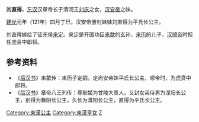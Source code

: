 {{東亞女性歷史人物
| 名稱=平氏公主
| 身份=[[汉朝|汉朝]]公主
| 畫像=
| 說明=
| 姓=刘
| 名=直得
| 封爵=[[公主|公主]]
| 位號=
| 封號=平氏长公主
| 出生年=
| 婚年=
| 逝世年=
| 諡號=
| 墳墓=
| 父親=清河王[[刘庆_(东汉)|刘庆]]
| 兄弟=[[汉安帝|汉安帝]]
| 夫=[[来定|来定]]
| 夫之父=[[来历|来历]]
|}}
'''刘直得'''，[[东汉|东汉]]汉章帝长子清河王[[刘庆_(东汉)|刘庆]]之女，[[汉安帝|汉安帝]]之妹。

[[建光_(东汉)|建光]]元年（121年）四月丁巳，汉安帝册封妹妹刘直得为平氏长公主。

刘直得嫁给了征羌侯[[来定|来定]]。来定是开国功臣[[来歙|来歙]]的玄孙、[[来历|来历]]的儿子，[[汉顺帝|汉顺帝]]时担任虎贲中郎将。

==参考资料==
*《[[后汉书|后汉书]]》来歙传：来历子定嗣。定尚安帝妹平氏长公主，顺帝时，为虎贲中郎将。
*《[[后汉书|后汉书]]》章帝八王列传：尊耿姬为甘陵大贵人。又封女弟侍男为涅阳长公主，别得为舞阴长公主，久长为濮阳长公主，直得为平氏长公主。

[[Category:東漢公主|Category:東漢公主]]
[[Category:東漢皇女|Category:東漢皇女]]
[[Category:刘姓|Z]]